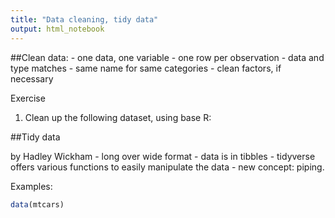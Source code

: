 ```yaml
---
title: "Data cleaning, tidy data"
output: html_notebook
---
```



##Clean data:
- one data, one variable
- one row per observation
- data and type matches
- same name for same categories
- clean factors, if necessary

Exercise

1. Clean up the following dataset, using base R:





##Tidy data

by Hadley Wickham
- long over wide format
- data is in tibbles
- tidyverse offers various functions to easily manipulate the data
- new concept: piping.

Examples:


```r
data(mtcars)



```



